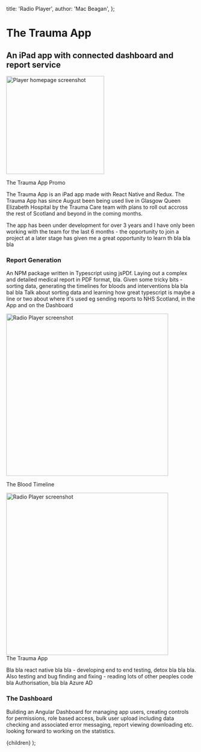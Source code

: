   title: 'Radio Player',
  author: 'Mac Beagan',
};

# The Trauma App

## An iPad app with connected dashboard and report service

<GridStyles fade>
<div>
<img src="https://res.cloudinary.com/adv-react-tut/image/upload/v1619020902/Portfolio/2day-home_nfpcrd.png" alt="Player homepage screenshot" height="260"/>
<p>The Trauma App Promo</p>
</div>
<p>
  The Trauma App is an iPad app made with React Native and Redux. The Trauma App has since August been being used live in Glasgow Queen Elizabeth Hospital by the Trauma Care team with plans to roll out accross the rest of Scotland and beyond in the coming months.
</p>

</GridStyles>

The app has been under development for over 3 years and I have only been working with the team for the last 6 months - the opportunity to join a project at a later stage has given me a great opportunity to learn th bla bla bla

### Report Generation

<GridStyles flip>

An NPM package written in Typescript using jsPDf. Laying out a complex and detailed medical report in PDF format, bla. Given some tricky bits - sorting data, generating the timelines for bloods and interventions bla bla bal bla
Talk about sorting data and learning how great typescript is
maybe a line or two about where it's used eg sending reports to NHS Scotland, in the App and on the Dashboard

  <img
    className="floyd-img"
    src="https://res.cloudinary.com/adv-react-tut/image/upload/v1619020737/Portfolio/thewall-front_w48r0f.png"
    alt="Radio Player screenshot"
    height="430"
  />
  <p style={{textAlign: 'right', width: '100%'}}>The Blood Timeline</p>
</GridStyles>

<GridStyles>
  <img
    className="floyd-img"
    src="https://res.cloudinary.com/adv-react-tut/image/upload/v1619020737/Portfolio/thewall-front_w48r0f.png"
    alt="Radio Player screenshot"
    height="430"
  />
  <div>
    <RightHeading>The Trauma App</RightHeading>
    <p>
      Bla bla react native bla bla - developing end to end testing, detox bla
      bla bla. Also testing and bug finding and fixing - reading lots of other
      peoples code bla Authorisation, bla bla Azure AD
    </p>
  </div>
</GridStyles>

### The Dashboard

<Flipper>

<p>
  Building an Angular Dashboard for managing app users, creating controls for
  permissions, role based access, bulk user upload including data checking and
  associated error messaging, report viewing downloading etc. looking forward to
  working on the statistics.
</p>

</Flipper>

  <ProjectLayout meta={meta}>{children}</ProjectLayout>
);
